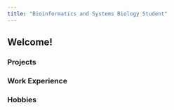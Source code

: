 ```yaml
---
title: "Bioinformatics and Systems Biology Student"
---
```


## Welcome!

### Projects

### Work Experience

### Hobbies